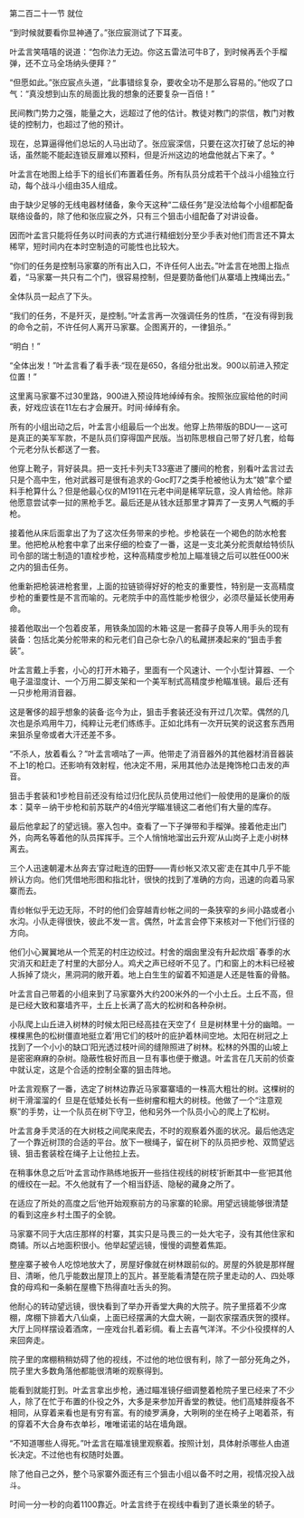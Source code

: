 

第二百二十一节 就位

“到时候就要看你显神通了。”张应宸测试了下耳麦。

叶孟言笑嘻嘻的说道：“包你法力无边。你这五雷法可牛B了，到时候再丢个手榴弹，还不立马全场纳头便拜？”

“但愿如此。”张应宸点头道，“此事错综复杂，要收全功不是那么容易的。”他叹了口气：“真没想到山东的局面比我的想象的还要复杂一百倍！”

民间教门势力之强，能量之大，远超过了他的估计。教徒对教门的崇信，教门对教徒的控制力，也超过了他的预计。

现在，总算逼得他们总坛的人马出动了。张应宸深信，只要在这次打破了总坛的神话，虽然能不能起连锁反扉难以预料，但是沂州这边的地盘他就占下来了。°

叶孟言在地图上给手下的组长们布置着任务。所有队员分成若干个战斗小组独立行动，每个战斗小组由35人组成。

由于缺少足够的无线电器材储备，象今天这种“二级任务”是没法给每个小组都配备联络设备的，除了他和张应宸之外，只有三个狙击小组配备了对讲设备。

因而叶孟言只能将任务以时间表的方式进行精细划分至少手表对他们而言还不算太稀罕，短时间内在本时空制造的可能性也比较大。

“你们的任务是控制马家寨的所有出入口，不许任何人出去。”叶孟言在地图上指点着，“马家寨一共只有二个门，很容易控制，但是要防备他们从寨墙上拽绳出去。”

全体队员一起点了下头。

“我们的任务，不是歼灭，是控制。”叶孟言再一次强调任务的性质，“在没有得到我的命令之前，不许任何人离开马家寨。企图离开的，一律狙杀。”

“明白！”

“全体出发！”叶孟言看了看手表·“现在是650，各组分批出发。900以前进入预定位置！”

这里离马家寨不过30里路，900进入预设阵地绰绰有余。按照张应宸给他的时间表，好戏应该在11左右才会展开。时间·绰绰有余。

所有的小组出动之后，叶孟言小组最后一个出发。他穿上热带版的BDU—－这可是真正的美军军款，不是队员们穿得国产民版。当初陈思根自己带了好几套，给每个元老分队长都送了一套。

他穿上靴子，背好装具。把一支托卡列夫T33塞进了腰间的枪套，别看叶孟言过去只是个高中生，他对武器可是很有追求的·Goc盯7之类手枪被他认为太“娘”拿个塑料手枪算什么？但是他最心仪的M1911在元老中间是稀罕玩意，没人肯给他。除非他愿意尝试李一挝的黑枪手艺。最后还是从钱水廷那里才算弄了一支男人气概的手枪。

接着他从床后面拿出了为了这次任务带来的步枪。步枪装在一个褐色的防水枪套里。他把枪从枪套中拿了出来仔细的检查了一番，这是一支北美分舵贡献给特侦队司令部的瑞士制造的1直栓步枪，这种高精度步枪加上瞄准镜之后可以胜任000米之内的狙击任务。

他重新把枪装进枪套里，上面的拉链锁得好好的枪支的重要性，特别是一支高精度步枪的重要性是不言而喻的。元老院手中的高性能步枪很少，必须尽量延长使用寿命。

接着他取出一个包着皮革，用铁条加固的木箱·这是一套薛子良等人用手头的现有装备：包括北美分舵带来的和元老们自己杂七杂八的私藏拼凑起来的“狙击手套装”。

叶孟言戴上手套，小心的打开木箱子，里面有一个风速计、一个小型计算器、一个电子温湿度计、一个万用二脚支架和一个美军制式高精度步枪瞄准镜。最后·还有一只步枪用消音器。

这是奢侈的超乎想象的装备·迄今为止，狙击手套装还没有开过几次荤。偶然的几次也是杀鸡用牛刀，纯粹让元老们练练手。正如北炜有一次开玩笑的说这套东西用来狙杀皇帝或者大汗还差不多。

“不杀人，放着看么？”叶孟言嘀咕了一声。他带走了消音器外的其他器材消音器装不上1的枪口。还影响有效射程，他决定不用，采用其他办法是掩饰枪口击发的声音。

狙击手套装和1步枪目前还没有给过归化民队员使用过他们一般使用的是廉价的版本：莫辛－纳干步枪和前苏联产的4倍光学瞄准镜这二者他们有大量的库存。

最后他拿起了的望远镜。塞入包中。查看了一下子弹带和手榴弹。接着他走出门外，向两名等着他的队员挥挥手。三个人悄悄地溜出云升观′从山岗子上走小树林离去。

三个人迅速朝灌木丛奔去′穿过毗连的田野——青纱帐又浓又密′走在其中几乎不能辨认方向。他们凭借地形图和指北针，很快的找到了准确的方向，迅速的向着马家寨而去。

青纱帐似乎无边无际，不时的他们会穿越青纱帐之间的一条狭窄的乡间小路或者小水沟。小队走得很快，彼此不发一言。偶然，叶孟言会停下来核对一下他们行径的方向。

他们小心翼翼地从一个荒芜的村庄边绞过。村舍的烟囱里没有升起炊烟ˉ春季的水灾消灭和赶走了村里的大部分人。鸡犬之声已经听不见了。门和窗上的木料已经被人拆掉了烧火，黑洞洞的敞开着。地上白生生的留着不知道是人还是牲畜的骨骼。

叶孟言自己带着的小组来到了马家寨外大约200米外的一个小土丘。土丘不高，但是已经大致和寨墙齐平，土丘上长满了高大的松树和各种杂树。

小队爬上山丘进入树林的时候太阳已经高挂在天空了亻旦是树林里十分的幽暗。一棵棵黑色的松树僵直地挺立着′用它们的枝叶的庇护着林间空地。太阳在树冠之上找到了一个小小的缺口′阳光透过枝叶间的缝隙照进了树林。松林的外围的山坡上是密密麻麻的杂树。隐蔽性极好而且一旦有事也便于撤退。叶孟言在几天前的侦查中就认定，这是个合适的控制全寨的狙击阵地。

叶孟言观察了一番，选定了树林边靠近马家寨寨墙的一株高大粗壮的树。这棵树的树干滑溜溜的亻旦是在低矮处长有一些树瘤和粗大的树枝。他做了一个“注意观察”的手势，让一个队员在树下守卫，他和另外一个队员小心的爬上了松树。

叶孟言身手灵活的在大树枝之间爬来爬去，不时的观察着外面的状况。最后他选定了一个靠近树顶的合适的平台。放下一根绳子，留在树下的队员把步枪、双筒望远镜、狙击套装栓在绳子上让他拉上去。

在稍事休息之后′叶孟言动作熟练地扳开一些挡住视线的树枝′折断其中一些′把其他的缠绞在一起。不久他就有了一个相当舒适、隐秘的藏身之所了。

在适应了所处的高度之后′他开始观察前方的马家寨的轮廓。用望远镜能够很清楚的看到这座乡村土围子的全貌。

马家寨不同于大店庄那样的村寨，其实只是马畏三的一处大宅子，没有其他住家和商铺。所以占地面积很小。他举起望远镜，慢慢的调整着焦距。

整座寨子被令人吃惊地放大了，房屋好像就在树林跟前似的。房屋的外貌是那样醒目、清晰，他几乎能数出屋顶上的瓦片。甚至能看清楚在院子里走动的人、四处啄食的母鸡和一条躺在屋檐下热得直吐舌头的狗。

他耐心的转动望远镜，很快看到了举办开香堂大典的大院子。院子里搭着不少席棚，席棚下排着大八仙桌，上面已经摆满的大盘大碗，一副农家摆酒庆贺的摸样。大厅上同样摆设着酒席，一座戏台扎着彩绸。看上去喜气洋洋。不少仆役摸样的人来回奔走。

院子里的席棚稍稍妨碍了他的视线，不过他的地位很有利，除了一部分死角之外，院子里大多数角落他都能很清晰的观察得到。

能看到就能打到。叶孟言拿出步枪，通过瞄准镜仔细调整着枪院子里已经来了不少人，除了在忙于布置的仆役之外，大多是来参加开香堂的教徒。他们高矮胖瘦各不相同，从穿着来看也是有穷有富。有的绫罗满身，大咧咧的坐在椅子上喝着茶，有的穿着不大合身布衣单衫，唯唯诺诺的站在墙角跟。

“不知道哪些人得死。”叶孟言在瞄准镜里观察着。按照计划，具体射杀哪些人由道长决定。不过他也有权随时处置。

除了他自己之外，整个马家寨外面还有三个狙击小组以备不时之用，视情况投入战斗。

时间一分一秒的向着1100靠近。叶孟言终于在视线中看到了道长乘坐的轿子。

